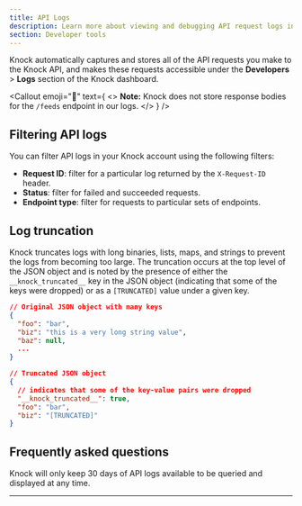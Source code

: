 ```yaml
---
title: API Logs
description: Learn more about viewing and debugging API request logs in Knock.
section: Developer tools
---
```


Knock automatically captures and stores all of the API requests you make to the Knock API, and makes these requests accessible under the **Developers** > **Logs** section of the Knock dashboard.

<Callout
  emoji="👀"
  text={
    <>
      <strong>Note:</strong> Knock does not store response bodies for the <code>/feeds</code> endpoint in our logs.
    </>
  }
/>

## Filtering API logs

You can filter API logs in your Knock account using the following filters:

- **Request ID**: filter for a particular log returned by the `X-Request-ID` header.
- **Status**: filter for failed and succeeded requests.
- **Endpoint type**: filter for requests to particular sets of endpoints.

## Log truncation

Knock truncates logs with long binaries, lists, maps, and strings to prevent the logs from becoming too large. The truncation occurs at the top level of the JSON object and is noted by the presence of either the `__knock_truncated__` key in the JSON object (indicating that some of the keys were dropped) or as a `[TRUNCATED]` value under a given key.

```json title="Example of a truncated log"
// Original JSON object with many keys
{
  "foo": "bar",
  "biz": "this is a very long string value",
  "baz": null,
  ...
}

// Truncated JSON object
{
  // indicates that some of the key-value pairs were dropped
  "__knock_truncated__": true,
  "foo": "bar",
  "biz": "[TRUNCATED]"
}
```

## Frequently asked questions

<AccordionGroup>
  <Accordion
    title="How many days' worth of API logs can I view?"
    defaultOpen={true}
  >
    Knock will only keep 30 days of API logs available to be queried and
    displayed at any time.
  </Accordion>
</AccordionGroup>

---
